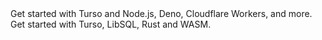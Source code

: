 <CardGroup cols={2}>
  <Card title="JavaScript" icon="js" href="/sdk/js/quickstart">
    Get started with Turso and Node.js, Deno, Cloudflare Workers, and more.
  </Card>
  <Card title="Rust" icon="rust" href="/sdk/rust/quickstart">
    Get started with Turso, LibSQL, Rust and WASM.
  </Card>
</CardGroup>
